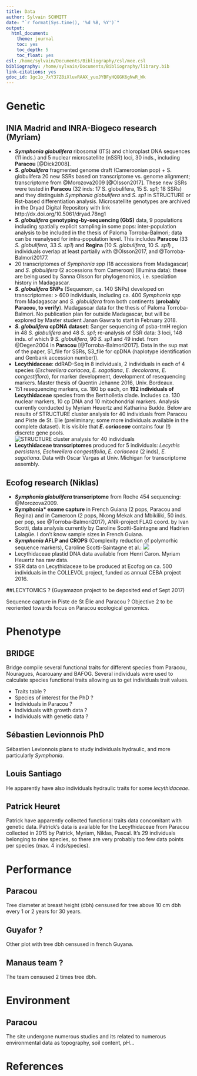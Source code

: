 ```yaml
---
title: Data
author: Sylvain SCHMITT
date: "`r format(Sys.time(), '%d %B, %Y')`"
output:
  html_document:
    theme: journal
    toc: yes
    toc_depth: 5
    toc_float: yes
csl: /home/sylvain/Documents/Bibliography/csl/mee.csl
bibliography: /home/sylvain/Documents/Bibliography/library.bib
link-citations: yes
gdoc_id: 1gc1o_7xY37Z8iXluvRAAX_yuoJYBFyHQGGK6gNwR_Wk
---
```

   
# Genetic

## INIA Madrid and INRA-Biogeco research (Myriam) 

* ***Symphonia globulifera*** ribosomal (ITS) and chloroplast DNA sequences (11 inds.) and 5 nuclear microsatellite (nSSR) loci, 30 inds., including **Paracou** [@Dick2008].
* ***S. globulifera*** fragmented genome draft (Cameroonian pop) + S. globulifera 20 new SSRs based on transcriptome vs. genome alignment; transcriptome from @Morozova2009 [@Olsson2017]. These new SSRs were tested in **Paracou** (32 inds: 17 S. globulifera, 15 S. sp1; 18 SSRs) and they distinguish *Symphonia globulifera* and *S. sp1* in STRUCTURE or Rst-based differentiation analysis. Microsatellite genotypes are archived in the Dryad Digital Repository with link http://dx.doi.org/10.5061/dryad.78ng1
* ***S. globulifera* genotyping-by-sequencing (GbS)** data, 9 populations including spatially explicit sampling in some pops: inter-population analysis to be included in the thesis of Paloma Torroba-Balmori; data can be reanalysed for intra-population level. This includes **Paracou** (33 *S. globulifera*, 33 *S. sp1*) and **Regina** (10 *S. globulifera*, 10 *S. sp1*) , individuals overlap at least partially with @Olsson2017, and @Torroba-Balmori20177.
* 20 transcriptomes of *Symphonia spp* (18 accessions from Madagascar) and *S. globulifera* (2 accessions from Cameroon) (Illumina data): these are being used by Sanna Olsson for phylogenomics, i.e. speciation history in Madagascar.
* ***S. globulifera* SNPs** (Sequenom, ca. 140 SNPs) developed on transcriptomes: > 600 individuals, including ca. 400 *Symphonia spp* from Madagascar and *S. globulifera* from both continents (**probably Paracou, to verify**). Madagascar data for the thesis of Paloma Torroba-Balmori. No publication plan for outside Madagascar, but will be explored by Master student Janan Gawra to start in February 2018.
* ***S. globulifera* cpDNA dataset**: Sanger sequencing of psba-trnH region in 48 *S. globulifera* and 48 *S. sp1*; re-analysis of SSR data: 3 loci, 148 inds. of which 9 *S. globulifera*, 90 *S. sp1* and 49 indet. from @Degen2004 in **Paracou** [@Torroba-Balmori2017]. Data in the sup mat of the paper, S1_file for SSRs, S3_file for cpDNA (haplotype identification and Genbank accession number)).
* **Lecythidaceae**: ddRAD-Seq in 8 individuals, 2 individuals in each of 4 species (*Eschweilera coriacea*, *E. sagotiana*, *E. decolorans*, *E. congestiflora*), for marker development, development of resequencing markers. Master thesis of Quentin Jehanne 2016, Univ. Bordeaux. 
* 151 resequencing markers, ca. 180 bp each, on **192 individuals of Lecythidaceae** species from the Bertholletia clade. Includes ca. 130 nuclear markers, 10 cp DNA and 10 mitochondrial markers. Analysis currently conducted by Myriam Heuertz and Katharina Budde. Below are results of STRUCTURE cluster analysis for 40 individuals from Paracou and Piste de St. Elie (preliminary; some more individuals available in the complete dataset). It is visible that ***E. coriaceae*** contains four (!) discrete gene pools.  
![STRUCTURE cluster analysis for 40 individuals](image/data1.png)
* **Lecythidaceae transcriptomes** produced for 5 individuals: *Lecythis persistens*, *Eschweilera congestifolia*, *E. coriaceae* (2 inds), *E. sagotiana*. Data with Oscar Vargas at Univ. Michigan for transcriptome assembly.

## Ecofog research (Niklas)

* ***Symphonia globulifera* transcriptome** from Roche 454 sequencing: @Morozova2009.
* **Symphonia* exome capture** in French Guiana (2 pops, Paracou and Regina) and in Cameroon (2 pops, Nkong Mekak and Mbikiliki, 50 inds. per pop, see @Torroba-Balmori2017), ANR-project FLAG coord. by Ivan Scotti, data analysis currently by Caroline Scotti-Saintagne and Hadrien Lalagüe. I don’t know sample sizes in French Guiana.
* ***Symphonia* AFLP and CROPS** (Complexity reduction of polymorhic sequence markers), Caroline Scotti-Saintagne et al.:
![](image/data2.png)
* Lecythidaceae plastid DNA data available from Henri Caron. Myriam Heuertz has raw data. 
* SSR data on Lecythidaceae to be produced at Ecofog on ca. 500 individuals in the COLLEVOL project, funded as annual CEBA project 2016.

##LECYTOMICS ? (Guyamazon project to be deposited end of Sept 2017)

Sequence capture in Piste de St Élie and Paracou ? Objective 2 to be reoriented towards focus on Paracou ecological genomics.

# Phenotype

## BRIDGE

Bridge compile several functional traits for different species from Paracou, Nouragues, Acarouany and BAFOG. Several individuals were used to calculate species functional traits allowing us to get individuals trait values.

* Traits table ?
* Species of interest for the PhD ?
* Individuals in Paracou ?
* Individuals with growth data ?
* Individuals with genetic data ?

## Sébastien Levionnois PhD

Sébastien Levionnois plans to study individuals hydraulic, and more particularly *Symphonia*.

## Louis Santiago

He apparently have also individuals hydraulic traits for some *lecythidaceae*.

## Patrick Heuret

Patrick have apparently collected functional traits data concomitant with genetic data. Patrick’s data is available for the Lecythidaceae from Paracou collected in 2015 by Patrick, Myriam, Niklas, Pascal. It’s 29 individuals belonging to nine species, so there are very probably too few data points per species (max. 4 inds/species).

# Performance

## Paracou

Tree diameter at breast height (dbh) censused for tree above 10 cm dbh every 1 or 2 years for 30 years.

## Guyafor ?

Other plot with tree dbh censused in french Guyana.

## Manaus team ?

The team censused 2 times tree dbh.

# Environment

## Paracou

The site undergone numerous studies and its related to numerous environmental data as topography, soil content, pH...

# References